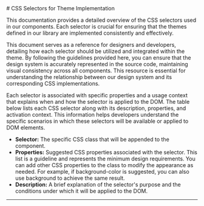 

<Meta title='Theme Builder/Css Selectors'/>

<MdxDocPage groupTitle='Theme Builder'>
  # CSS Selectors for Theme Implementation

  This documentation provides a detailed overview of the CSS selectors used in our components.
  Each selector is crucial for ensuring that the themes defined in our library are implemented consistently and effectively.

  This document serves as a reference for designers and developers, detailing how each selector should be utilized and integrated within the theme.
  By following the guidelines provided here, you can ensure that the design system is accurately represented in the source code, maintaining visual consistency across all components.
  This resource is essential for understanding the relationship between our design system and its corresponding CSS implementations.

  Each selector is associated with specific properties and a usage context that explains when and how the selector is applied to the DOM.
  The table below lists each CSS selector along with its description, properties, and activation context.
  This information helps developers understand the specific scenarios in which these selectors will be available or applied to DOM elements.

  - **Selector:** The specific CSS class that will be appended to the component.
  - **Properties:** Suggested CSS properties associated with the selector. This list is a guideline and represents the minimum design requirements. You can add other CSS properties to the class to modify the appearance as needed. For example, if background-color is suggested, you can also use background to achieve the same result.
  - **Description:** A brief explanation of the selector's purpose and the conditions under which it will be applied to the DOM.

  ---

  <MdxCssSelectorTable></MdxCssSelectorTable>

</MdxDocPage>
